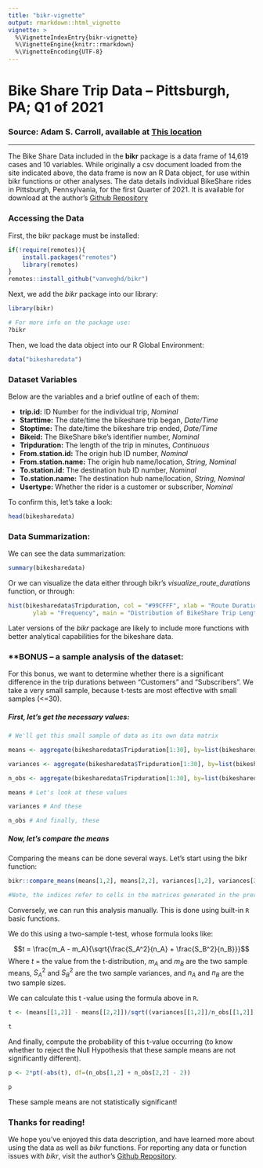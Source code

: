 ```yaml
---
title: "bikr-vignette"
output: rmarkdown::html_vignette
vignette: >
  %\VignetteIndexEntry{bikr-vignette}
  %\VignetteEngine{knitr::rmarkdown}
  %\VignetteEncoding{UTF-8}
---
```


# Bike Share Trip Data -- Pittsburgh, PA; Q1 of 2021
### **Source:** Adam S. Carroll, available at [This location](https://www.kaggle.com/adamscarroll/pittsburgh-healthy-ride-bikeshare-rentals-2021-q1/metadata)

***

The Bike Share Data included in the **bikr** package is a data frame of 14,619 cases and 10 variables. 
While originally a csv document loaded from the site indicated above, the data frame is now an R Data object, for use within bikr functions or other analyses. 
  The data details individual BikeShare rides in Pittsburgh, Pennsylvania, for the first Quarter of 2021. It is available for download at the author's [Github Repository](http://www.github.com/vanveghd/bikr)

### **Accessing the Data**

First, the bikr package must be installed:

```r
if(!require(remotes)){
    install.packages("remotes")
    library(remotes)
}
remotes::install_github("vanveghd/bikr")
```

Next, we add the _bikr_ package into our library:

``` r
library(bikr)

# For more info on the package use:
?bikr

```

Then, we load the data object into our R Global Environment:

``` r
data("bikesharedata")

```

### **Dataset Variables**

Below are the variables and a brief outline of each of them:

- **trip.id:** ID Number for the individual trip, _Nominal_
- **Starttime:** The date/time the bikeshare trip began, _Date/Time_
- **Stoptime:** The date/time the bikeshare trip ended, _Date/Time_
- **Bikeid:** The BikeShare bike's identifier number, _Nominal_
- **Tripduration:** The length of the trip in minutes, _Continuous_
- **From.station.id:** The origin hub ID number, _Nominal_
- **From.station.name:** The origin hub name/location, _String, Nominal_
- **To.station.id:** The destination hub ID number, _Nominal_
- **To.station.name:** The destination hub name/location, _String, Nominal_
- **Usertype:** Whether the rider is a customer or subscriber, _Nominal_

To confirm this, let's take a look:

```r

head(bikesharedata)

```

### **Data Summarization**:

We can see the data summarization:

``` r

summary(bikesharedata)

```

Or we can visualize the data either through bikr's _visualize_route_durations_ function, or through:

```r

hist(bikesharedata$Tripduration, col = "#99CFFF", xlab = "Route Durations (min)",
       ylab = "Frequency", main = "Distribution of BikeShare Trip Lengths (min)", breaks = 500)

```

Later versions of the _bikr_ package are likely to include more functions with better analytical capabilities for the bikeshare data. 

### **BONUS -- a sample analysis of the dataset:

For this bonus, we want to determine whether there is a significant difference in the trip durations between "Customers" and "Subscribers". We take a very small sample, because t-tests are most effective with small samples (<=30).

##### **First, let's get the necessary values:**

```r

# We'll get this small sample of data as its own data matrix

means <- aggregate(bikesharedata$Tripduration[1:30], by=list(bikesharedata$Usertype[1:30]), FUN=mean)

variances <- aggregate(bikesharedata$Tripduration[1:30], by=list(bikesharedata$Usertype[1:30]), FUN=var)

n_obs <- aggregate(bikesharedata$Tripduration[1:30], by=list(bikesharedata$Usertype[1:30]), FUN=length)

means # Let's look at these values

variances # And these

n_obs # And finally, these
```
##### **Now, let's compare the means**
Comparing the means can be done several ways. Let's start using the bikr function:

```r

bikr::compare_means(means[1,2], means[2,2], variances[1,2], variances[2,2], n_obs[1,2], n_obs[2,2])

#Note, the indices refer to cells in the matrices generated in the previous code chunk.

```

Conversely, we can run this analysis manually. This is done using built-in `R` basic functions.

We do this using a two-sample t-test, whose formula looks like:

$$t = \frac{m_A - m_A}{\sqrt{\frac{S_A^2}{n_A} + \frac{S_B^2}{n_B}}}$$
Where $t$ = the value from the t-distribution,
  $m_A$ and $m_B$ are the two sample means,
  $S_A^2$ and $S_B^2$ are the two sample variances, and
  $n_A$ and $n_B$ are the two sample sizes.
  
We can calculate this t -value using the formula above in `R`. 

```r
t <- (means[[1,2]] - means[[2,2]])/sqrt((variances[[1,2]]/n_obs[[1,2]])+(variances[[2,2]]/n_obs[[2,2]]))

t
```

And finally, compute the probability of this t-value occurring (to know whether to reject the Null Hypothesis that these sample means are not significantly different). 

``` r

p <- 2*pt(-abs(t), df=(n_obs[1,2] + n_obs[2,2] - 2))

p
```

These sample means are not statistically significant!

### **Thanks for reading!**
We hope you've enjoyed this data description, and have learned more about using the data as well as _bikr_ functions. 
  For reporting any data or function issues with _bikr_, visit the author's [Github Repository](http://www.github.com/vanveghd/bikr).
